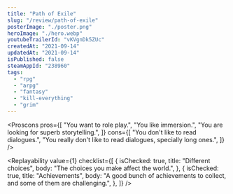 ```yaml
---
title: "Path of Exile"
slug: "/review/path-of-exile"
posterImage: "./poster.png"
heroImage: "./hero.webp"
youtubeTrailerId: "vKVgnDk5ZUc"
createdAt: "2021-09-14"
updatedAt: "2021-09-14"
isPublished: false
steamAppId: "238960"
tags:
  - "rpg"
  - "arpg"
  - "fantasy"
  - "kill-everything"
  - "grim"
---
```


<Proscons
  pros={[
    "You want to role play.",
    "You like immersion.",
    "You are looking for superb storytelling.",
  ]}
  cons={[
    "You don't like to read dialogues.",
    "You really don't like to read dialogues, specially long ones.",
  ]}
/>

<Section className="mt-10" title="Worth mentioning...">
  <List
    className="mt-5"
    items={[
      {
        mood: "kudos",
        content: "Voice acting, graphics and visuals are top notch.",
      },
      {
        mood: "negative",
        content: "Annoying and frequent loading screens, even with an SSD.",
      },
      {
        mood: "negative",
        content: "The game can be quite linear for an RPG.",
      },
    ]}
  />
</Section>

<Replayability
  value={1}
  checklist={[
    {
      isChecked: true,
      title: "Different choices",
      body: "The choices you make affect the world.",
    },
    {
      isChecked: true,
      title: "Achievements",
      body: "A good bunch of achievements to collect, and some of them are challenging.",
    },
  ]}
/>
